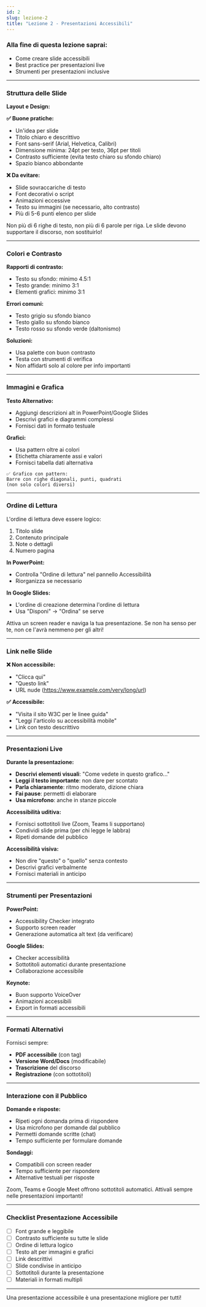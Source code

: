 ```yaml
---
id: 2
slug: lezione-2
title: "Lezione 2 - Presentazioni Accessibili"
---
```


### Alla fine di questa lezione saprai:

- Come creare slide accessibili
- Best practice per presentazioni live
- Strumenti per presentazioni inclusive

---

### Struttura delle Slide

**Layout e Design:**

**✅ Buone pratiche:**

- Un'idea per slide
- Titolo chiaro e descrittivo
- Font sans-serif (Arial, Helvetica, Calibri)
- Dimensione minima: 24pt per testo, 36pt per titoli
- Contrasto sufficiente (evita testo chiaro su sfondo chiaro)
- Spazio bianco abbondante

**❌ Da evitare:**

- Slide sovraccariche di testo
- Font decorativi o script
- Animazioni eccessive
- Testo su immagini (se necessario, alto contrasto)
- Più di 5-6 punti elenco per slide

<Banner type="info" title="Regola del 6">
  Non più di 6 righe di testo, non più di 6 parole per riga. Le slide devono
  supportare il discorso, non sostituirlo!
</Banner>

---

### Colori e Contrasto

**Rapporti di contrasto:**

- Testo su sfondo: minimo 4.5:1
- Testo grande: minimo 3:1
- Elementi grafici: minimo 3:1

**Errori comuni:**

- Testo grigio su sfondo bianco
- Testo giallo su sfondo bianco
- Testo rosso su sfondo verde (daltonismo)

**Soluzioni:**

- Usa palette con buon contrasto
- Testa con strumenti di verifica
- Non affidarti solo al colore per info importanti

---

### Immagini e Grafica

**Testo Alternativo:**

- Aggiungi descrizioni alt in PowerPoint/Google Slides
- Descrivi grafici e diagrammi complessi
- Fornisci dati in formato testuale

**Grafici:**

- Usa pattern oltre ai colori
- Etichetta chiaramente assi e valori
- Fornisci tabella dati alternativa

```
✅ Grafico con pattern:
Barre con righe diagonali, punti, quadrati
(non solo colori diversi)
```

---

### Ordine di Lettura

L'ordine di lettura deve essere logico:

1. Titolo slide
2. Contenuto principale
3. Note o dettagli
4. Numero pagina

**In PowerPoint:**

- Controlla "Ordine di lettura" nel pannello Accessibilità
- Riorganizza se necessario

**In Google Slides:**

- L'ordine di creazione determina l'ordine di lettura
- Usa "Disponi" → "Ordina" se serve

<Banner type="info" title="Testa con screen reader">
  Attiva un screen reader e naviga la tua presentazione. Se non ha senso per te,
  non ce l'avrà nemmeno per gli altri!
</Banner>

---

### Link nelle Slide

**❌ Non accessibile:**

- "Clicca qui"
- "Questo link"
- URL nude (https://www.example.com/very/long/url)

**✅ Accessibile:**

- "Visita il sito W3C per le linee guida"
- "Leggi l'articolo su accessibilità mobile"
- Link con testo descrittivo

---

### Presentazioni Live

**Durante la presentazione:**

- **Descrivi elementi visuali**: "Come vedete in questo grafico..."
- **Leggi il testo importante**: non dare per scontato
- **Parla chiaramente**: ritmo moderato, dizione chiara
- **Fai pause**: permetti di elaborare
- **Usa microfono**: anche in stanze piccole

**Accessibilità uditiva:**

- Fornisci sottotitoli live (Zoom, Teams li supportano)
- Condividi slide prima (per chi legge le labbra)
- Ripeti domande del pubblico

**Accessibilità visiva:**

- Non dire "questo" o "quello" senza contesto
- Descrivi grafici verbalmente
- Fornisci materiali in anticipo

---

### Strumenti per Presentazioni

**PowerPoint:**

- Accessibility Checker integrato
- Supporto screen reader
- Generazione automatica alt text (da verificare)

**Google Slides:**

- Checker accessibilità
- Sottotitoli automatici durante presentazione
- Collaborazione accessibile

**Keynote:**

- Buon supporto VoiceOver
- Animazioni accessibili
- Export in formati accessibili

---

### Formati Alternativi

Fornisci sempre:

- **PDF accessibile** (con tag)
- **Versione Word/Docs** (modificabile)
- **Trascrizione** del discorso
- **Registrazione** (con sottotitoli)

---

### Interazione con il Pubblico

**Domande e risposte:**

- Ripeti ogni domanda prima di rispondere
- Usa microfono per domande dal pubblico
- Permetti domande scritte (chat)
- Tempo sufficiente per formulare domande

**Sondaggi:**

- Compatibili con screen reader
- Tempo sufficiente per rispondere
- Alternative testuali per risposte

<Banner type="info" title="Live captions">
  Zoom, Teams e Google Meet offrono sottotitoli automatici. Attivali sempre
  nelle presentazioni importanti!
</Banner>

---

### Checklist Presentazione Accessibile

- [ ] Font grande e leggibile
- [ ] Contrasto sufficiente su tutte le slide
- [ ] Ordine di lettura logico
- [ ] Testo alt per immagini e grafici
- [ ] Link descrittivi
- [ ] Slide condivise in anticipo
- [ ] Sottotitoli durante la presentazione
- [ ] Materiali in formati multipli

---

Una presentazione accessibile è una presentazione migliore per tutti!
